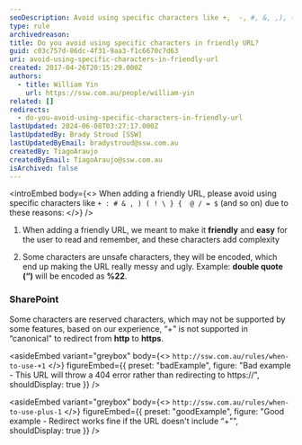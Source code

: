 ```yaml
---
seoDescription: Avoid using specific characters like +,  -, #, &, ,), (!, }, {, @, /, =, $ and others in friendly URLs to ensure they are readable, memorable and safe.
type: rule
archivedreason:
title: Do you avoid using specific characters in friendly URL?
guid: c03c757d-86dc-4f31-9aa3-f1c6670c7d63
uri: avoid-using-specific-characters-in-friendly-url
created: 2017-04-26T20:15:29.000Z
authors:
  - title: William Yin
    url: https://ssw.com.au/people/william-yin
related: []
redirects:
  - do-you-avoid-using-specific-characters-in-friendly-url
lastUpdated: 2024-06-08T03:27:17.000Z
lastUpdatedBy: Brady Stroud [SSW]
lastUpdatedByEmail: bradystroud@ssw.com.au
createdBy: TiagoAraujo
createdByEmail: TiagoAraujo@ssw.com.au
isArchived: false
---
```


<introEmbed
  body={<>
When adding a friendly URL, please avoid using specific characters like `+ : # & , ) ( ! \ } {  @ / = $` (and so on) due to these reasons:
  </>}
/>
1. When adding a friendly URL, we meant to make it **friendly** and **easy** for the user to read and remember, and these characters add complexity

2. Some characters are unsafe characters, they will be encoded, which end up making the URL really messy and ugly. Example: **double quote (“)** will be encoded as **%22**.

### SharePoint

Some characters are reserved characters, which may not be supported by some features, based on our experience, “+" is not supported in “canonical" to redirect from **http** to **https**.

<asideEmbed
  variant="greybox"
  body={<>
    `http://ssw.com.au/rules/when-to-use-+1`
  </>}
  figureEmbed={{
    preset: "badExample",
    figure: "Bad example - This URL will throw a 404 error rather than redirecting to https://",
    shouldDisplay: true
  }}
/>

<asideEmbed
  variant="greybox"
  body={<>
    `http://ssw.com.au/rules/when-to-use-plus-1`
  </>}
  figureEmbed={{
    preset: "goodExample",
    figure: "Good example - Redirect works fine if the URL doesn't include “+\"",
    shouldDisplay: true
  }}
/>
